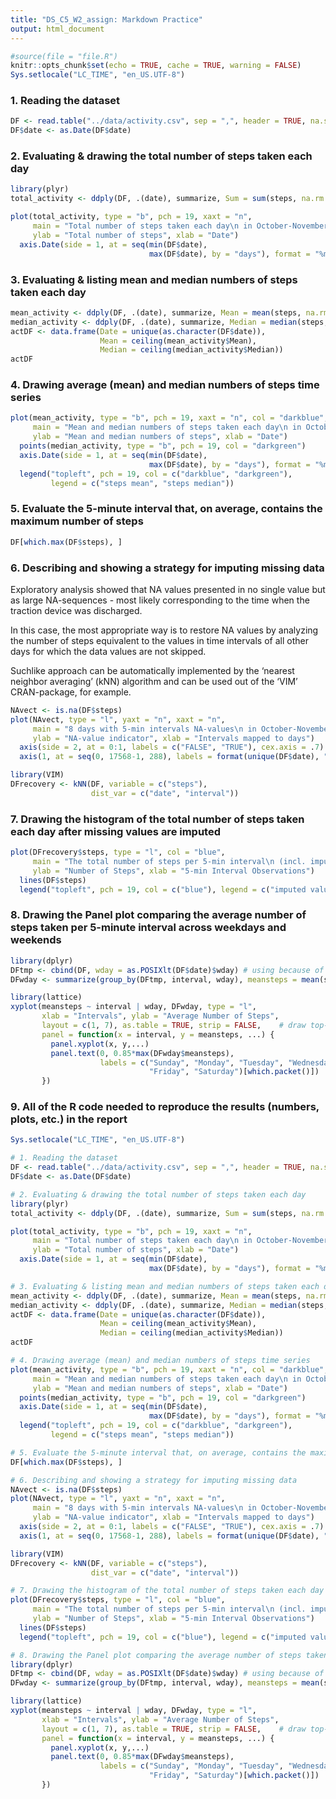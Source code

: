 ```yaml
---
title: "DS_C5_W2_assign: Markdown Practice"
output: html_document
---
```


```r
#source(file = "file.R")
knitr::opts_chunk$set(echo = TRUE, cache = TRUE, warning = FALSE)
Sys.setlocale("LC_TIME", "en_US.UTF-8")
```

### 1. Reading the dataset
```r
DF <- read.table("../data/activity.csv", sep = ",", header = TRUE, na.strings = "NA")
DF$date <- as.Date(DF$date)
```

### 2. Evaluating & drawing the total number of steps taken each day 
```r
library(plyr)
total_activity <- ddply(DF, .(date), summarize, Sum = sum(steps, na.rm = TRUE))

plot(total_activity, type = "b", pch = 19, xaxt = "n",
     main = "Total number of steps taken each day\n in October-November",
     ylab = "Total number of steps", xlab = "Date")
  axis.Date(side = 1, at = seq(min(DF$date),
                               max(DF$date), by = "days"), format = "%m/%d\n (%a)", cex.axis = .7)
```

### 3. Evaluating & listing mean and median numbers of steps taken each day
```r
mean_activity <- ddply(DF, .(date), summarize, Mean = mean(steps, na.rm = TRUE))
median_activity <- ddply(DF, .(date), summarize, Median = median(steps, na.rm = TRUE))
actDF <- data.frame(Date = unique(as.character(DF$date)), 
                    Mean = ceiling(mean_activity$Mean), 
                    Median = ceiling(median_activity$Median))
actDF
```

### 4. Drawing average (mean) and median numbers of steps time series
```r
plot(mean_activity, type = "b", pch = 19, xaxt = "n", col = "darkblue",
     main = "Mean and median numbers of steps taken each day\n in October-November",
     ylab = "Mean and median numbers of steps", xlab = "Date")
  points(median_activity, type = "b", pch = 19, col = "darkgreen")
  axis.Date(side = 1, at = seq(min(DF$date),
                               max(DF$date), by = "days"), format = "%m/%d\n (%a)", cex.axis = .7)
  legend("topleft", pch = 19, col = c("darkblue", "darkgreen"),
         legend = c("steps mean", "steps median"))
```

### 5. Evaluate the 5-minute interval that, on average, contains the maximum number of steps
```r
DF[which.max(DF$steps), ]
```

### 6. Describing and showing a strategy for imputing missing data

Exploratory analysis showed that NA values presented in no single value but as large NA-sequences - most likely corresponding to the time when the traction device was discharged.

In this case, the most appropriate way is to restore NA values by analyzing the number of steps equivalent to the values in time intervals of all other days for which the data values are not skipped.

Suchlike approach can be automatically implemented by the 'nearest neighbor averaging' (kNN) algorithm and can be used out of the 'VIM' CRAN-package, for example.
```r
NAvect <- is.na(DF$steps)
plot(NAvect, type = "l", yaxt = "n", xaxt = "n",
     main = "8 days with 5-min intervals NA-values\n in October-November",
     ylab = "NA-value indicator", xlab = "Intervals mapped to days")
  axis(side = 2, at = 0:1, labels = c("FALSE", "TRUE"), cex.axis = .7)  
  axis(1, at = seq(0, 17568-1, 288), labels = format(unique(DF$date), "%m/%d\n (%a)"), cex.axis = .7)
```

```r
library(VIM)
DFrecovery <- kNN(DF, variable = c("steps"),
                  dist_var = c("date", "interval"))
```

### 7. Drawing the histogram of the total number of steps taken each day after missing values are imputed
```r
plot(DFrecovery$steps, type = "l", col = "blue",
     main = "The total number of steps per 5-min interval\n (incl. imputed values based on kNN)",
     ylab = "Number of Steps", xlab = "5-min Interval Observations")
  lines(DF$steps)
  legend("topleft", pch = 19, col = c("blue"), legend = c("imputed values"))
```

### 8. Drawing the Panel plot comparing the average number of steps taken per 5-minute interval across weekdays and weekends
```r
library(dplyr)
DFtmp <- cbind(DF, wday = as.POSIXlt(DF$date)$wday) # using because of dplyr::mutate conflicts with 'knit'
DFwday <- summarize(group_by(DFtmp, interval, wday), meansteps = mean(steps, na.rm = TRUE)) 

library(lattice)
xyplot(meansteps ~ interval | wday, DFwday, type = "l", 
       xlab = "Intervals", ylab = "Average Number of Steps",
       layout = c(1, 7), as.table = TRUE, strip = FALSE,    # draw top-to-bottom panels without labels
       panel = function(x = interval, y = meansteps, ...) {
         panel.xyplot(x, y,...)
         panel.text(0, 0.85*max(DFwday$meansteps), 
                    labels = c("Sunday", "Monday", "Tuesday", "Wednesday", "Thursday",
                               "Friday", "Saturday")[which.packet()])
       })
```

### 9. All of the R code needed to reproduce the results (numbers, plots, etc.) in the report
```r
Sys.setlocale("LC_TIME", "en_US.UTF-8")

# 1. Reading the dataset
DF <- read.table("../data/activity.csv", sep = ",", header = TRUE, na.strings = "NA")
DF$date <- as.Date(DF$date)

# 2. Evaluating & drawing the total number of steps taken each day 
library(plyr)
total_activity <- ddply(DF, .(date), summarize, Sum = sum(steps, na.rm = TRUE))

plot(total_activity, type = "b", pch = 19, xaxt = "n",
     main = "Total number of steps taken each day\n in October-November",
     ylab = "Total number of steps", xlab = "Date")
  axis.Date(side = 1, at = seq(min(DF$date),
                               max(DF$date), by = "days"), format = "%m/%d\n (%a)", cex.axis = .7)

# 3. Evaluating & listing mean and median numbers of steps taken each day
mean_activity <- ddply(DF, .(date), summarize, Mean = mean(steps, na.rm = TRUE))
median_activity <- ddply(DF, .(date), summarize, Median = median(steps, na.rm = TRUE))
actDF <- data.frame(Date = unique(as.character(DF$date)), 
                    Mean = ceiling(mean_activity$Mean), 
                    Median = ceiling(median_activity$Median))
actDF

# 4. Drawing average (mean) and median numbers of steps time series
plot(mean_activity, type = "b", pch = 19, xaxt = "n", col = "darkblue",
     main = "Mean and median numbers of steps taken each day\n in October-November",
     ylab = "Mean and median numbers of steps", xlab = "Date")
  points(median_activity, type = "b", pch = 19, col = "darkgreen")
  axis.Date(side = 1, at = seq(min(DF$date),
                               max(DF$date), by = "days"), format = "%m/%d\n (%a)", cex.axis = .7)
  legend("topleft", pch = 19, col = c("darkblue", "darkgreen"),
         legend = c("steps mean", "steps median"))

# 5. Evaluate the 5-minute interval that, on average, contains the maximum number of steps
DF[which.max(DF$steps), ]

# 6. Describing and showing a strategy for imputing missing data
NAvect <- is.na(DF$steps)
plot(NAvect, type = "l", yaxt = "n", xaxt = "n",
     main = "8 days with 5-min intervals NA-values\n in October-November",
     ylab = "NA-value indicator", xlab = "Intervals mapped to days")
  axis(side = 2, at = 0:1, labels = c("FALSE", "TRUE"), cex.axis = .7)  
  axis(1, at = seq(0, 17568-1, 288), labels = format(unique(DF$date), "%m/%d\n (%a)"), cex.axis = .7)

library(VIM)
DFrecovery <- kNN(DF, variable = c("steps"),
                  dist_var = c("date", "interval"))

# 7. Drawing the histogram of the total number of steps taken each day after missing values are imputed
plot(DFrecovery$steps, type = "l", col = "blue",
     main = "The total number of steps per 5-min interval\n (incl. imputed values based on kNN)",
     ylab = "Number of Steps", xlab = "5-min Interval Observations")
  lines(DF$steps)
  legend("topleft", pch = 19, col = c("blue"), legend = c("imputed values"))

# 8. Drawing the Panel plot comparing the average number of steps taken per 5-minute interval across weekdays and weekends
library(dplyr)
DFtmp <- cbind(DF, wday = as.POSIXlt(DF$date)$wday) # using because of dplyr::mutate conflicts with 'knit' evaluating
DFwday <- summarize(group_by(DFtmp, interval, wday), meansteps = mean(steps, na.rm = TRUE)) 

library(lattice)
xyplot(meansteps ~ interval | wday, DFwday, type = "l", 
       xlab = "Intervals", ylab = "Average Number of Steps",
       layout = c(1, 7), as.table = TRUE, strip = FALSE,    # draw top-to-bottom panels (as.table = TRUE) & without panels' labels (strip = FALSE)
       panel = function(x = interval, y = meansteps, ...) {
         panel.xyplot(x, y,...)
         panel.text(0, 0.85*max(DFwday$meansteps), 
                    labels = c("Sunday", "Monday", "Tuesday", "Wednesday", "Thursday",
                               "Friday", "Saturday")[which.packet()])
       })
```
